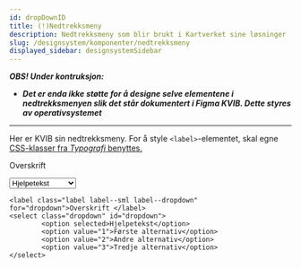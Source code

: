 ```yaml
---
id: dropDownID
title: (!)Nedtrekksmeny
description: Nedtrekksmeny som blir brukt i Kartverket sine løsninger
slug: /designsystem/komponenter/nedtrekksmeny
displayed_sidebar: designsystemSidebar
---
```


***OBS! Under kontruksjon:***
- ***Det er enda ikke støtte for å designe selve elementene i nedtrekksmenyen slik det står dokumentert i Figma KVIB. Dette styres av operativsystemet***
***

Her er KVIB sin nedtrekksmeny.
For å style <code><label\></code>-elementet, skal egne [CSS-klasser fra _Typografi_ benyttes.](../designTokens/typography.mdx#label)

<label class="label label--sml label--dropdown" for="dropdown">Overskrift</label>

<select class="dropdown" id="dropdown">
        <option selected>Hjelpetekst</option>
        <option value="1">Første alternativ</option>
        <option value="2">Andre alternativ</option>
        <option value="3">Tredje alternativ</option>
</select>
<br/>

<CustomDropdown/>

```markup
<label class="label label--sml label--dropdown" for="dropdown">Overskrift </label>
<select class="dropdown" id="dropdown">
        <option selected>Hjelpetekst</option>
        <option value="1">Første alternativ</option>
        <option value="2">Andre alternativ</option>
        <option value="3">Tredje alternativ</option>
</select>
```





